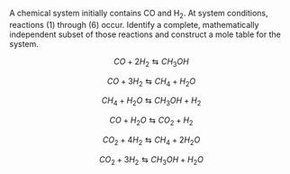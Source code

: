 
A chemical system initially contains CO and H~2~. At system conditions, reactions (1) through (6) occur. Identify a complete, mathematically independent subset of those reactions and construct a mole table for the system.

$$
CO + 2 H_2 \leftrightarrows CH_3OH \tag{1}
$$

$$
CO + 3 H_2 \leftrightarrows CH_4 + H_2O \tag{2}
$$

$$
CH_4 + H_2O \leftrightarrows CH_3OH + H_2 \tag{3}
$$

$$
CO + H_2O \leftrightarrows CO_2 + H_2 \tag{4}
$$

$$
CO_2 + 4 H_2 \leftrightarrows CH_4 + 2 H_2O \tag{5}
$$

$$
CO_2 + 3 H_2 \leftrightarrows CH_3OH + H_2O \tag{6}
$$

